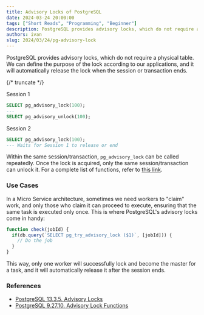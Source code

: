 ```yaml
---
title: Advisory Locks of PostgreSQL
date: 2024-03-24 20:00:00
tags: ["Short Reads", "Programming", "Beginner"]
description: PostgreSQL provides advisory locks, which do not require a physical table. We can define the purpose of the lock according to our applications, and it will automatically release the lock when the session or transaction ends.
authors: ivan
slug: 2024/03/24/pg-advisory-lock
---
```


PostgreSQL provides advisory locks, which do not require a physical table. We can define the purpose of the lock according to our applications, and it will automatically release the lock when the session or transaction ends.

{/* truncate */}

Session 1
```sql
SELECT pg_advisory_lock(100);
--- 
SELECT pg_advisory_unlock(100);
```

Session 2
```sql
SELECT pg_advisory_lock(100);
--- Waits for Session 1 to release or end
```

Within the same session/transaction, `pg_advisory_lock` can be called repeatedly. Once the lock is acquired, only the same session/transaction can unlock it. For a complete list of functions, refer to [this link](https://www.postgresql.org/docs/current/functions-admin.html#FUNCTIONS-ADVISORY-LOCKS-TABLE).

### Use Cases
In a Micro Service architecture, sometimes we need workers to "claim" work, and only those who claim it can proceed to execute, ensuring that the same task is executed only once. This is where PostgreSQL's advisory locks come in handy:

```typescript
function check(jobId) {
  if(db.query(`SELECT pg_try_advisory_lock ($1)`, [jobId])) {
    // Do the job
  }
}
```
This way, only one worker will successfully lock and become the master for a task, and it will automatically release it after the session ends.

### References
- [PostgreSQL 13.3.5. Advisory Locks](https://www.postgresql.org/docs/current/explicit-locking.html#ADVISORY-LOCKS)
- [PostgreSQL 9.27.10. Advisory Lock Functions](https://www.postgresql.org/docs/current/functions-admin.html#FUNCTIONS-ADVISORY-LOCKS-TABLE)